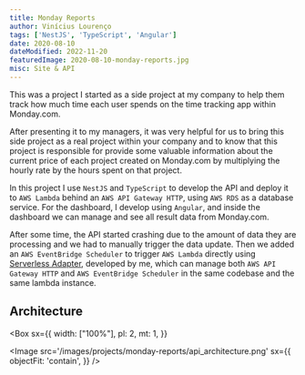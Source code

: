 ```yaml
---
title: Monday Reports
author: Vinícius Lourenço
tags: ['NestJS', 'TypeScript', 'Angular']
date: 2020-08-10
dateModified: 2022-11-20
featuredImage: 2020-08-10-monday-reports.jpg
misc: Site & API
---
```


This was a project I started as a side project at my company to help them track how much time each user spends on the time tracking app within Monday.com.

After presenting it to my managers, it was very helpful for us to bring this side project as a real project within your company and to know that this project is responsible for
provide some valuable information about the current price of each project created on Monday.com by multiplying the hourly rate by the hours spent on that project.

In this project I use `NestJS` and `TypeScript` to develop the API and deploy it to `AWS Lambda` behind an `AWS API Gateway HTTP`, using `AWS RDS` as a database service.
For the dashboard, I develop using `Angular`, and inside the dashboard we can manage and see all result data from Monday.com.

After some time, the API started crashing due to the amount of data they are processing and we had to manually trigger the data update.
Then we added an `AWS EventBridge Scheduler` to trigger `AWS Lambda` directly using [Serverless Adapter](http://serverless-adapter.viniciusl.com.br/), developed by me,
which can manage both `AWS API Gateway HTTP` and `AWS EventBridge Scheduler` in the same codebase and the same lambda instance.

<Divider/>

## Architecture

<Box
  sx={{
    width: ["100%"],
    pl: 2,
    mt: 1,
  }}
>
  <Image
    src='/images/projects/monday-reports/api_architecture.png'
    sx={{
      objectFit: 'contain',
    }}
  />
</Box>
